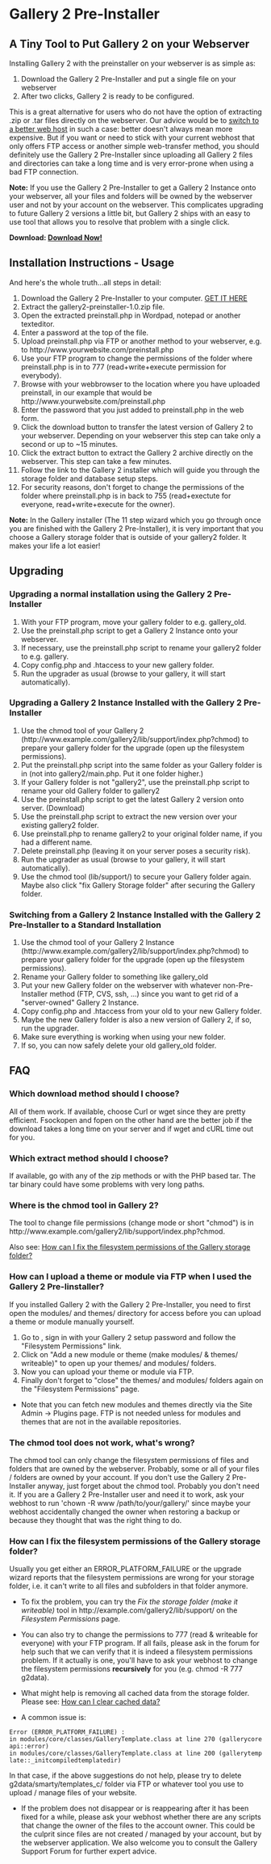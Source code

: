 = Gallery 2 Pre-Installer =
== A Tiny Tool to Put Gallery 2 on your Webserver ==

Installing Gallery 2 with the preinstaller on your webserver is as simple as:
# Download the Gallery 2 Pre-Installer and put a single file on your webserver
# After two clicks, Gallery 2 is ready to be configured.

This is a great alternative for users who do not have the option of extracting .zip or .tar files directly on the webserver. 
Our advice would be to [http://galleryproject.org/wiki/Web_Hosting_Referral_Page switch to a better web host] in such a case: better doesn't always mean more expensive. But if you want or need to stick with your current webhost that only offers FTP access or another simple web-transfer method, you should definitely use the Gallery 2 Pre-Installer since uploading all Gallery 2 files and directories can take a long time and is very error-prone when using a bad FTP connection.

'''Note:''' If you use the Gallery 2 Pre-Installer to get a Gallery 2 Instance onto your webserver, all your files and folders will be owned by the webserver user and not by your account on the webserver. This complicates upgrading to future Gallery 2 versions a little bit, but Gallery 2 ships with an easy to use tool that allows you to resolve that problem with a single click.

'''Download: [https://github.com/dakanji/G2Project-preinstaller Download Now!]'''

== Installation Instructions  - Usage ==
And here's the whole truth...all steps in detail:
# Download the Gallery 2 Pre-Installer to your computer. [https://github.com/dakanji/G2Project-preinstaller GET IT HERE]
# Extract the gallery2-preinstaller-1.0.zip file.
# Open the extracted preinstall.php in Wordpad, notepad or another texteditor.
# Enter a password at the top of the file.
# Upload preinstall.php via FTP or another method to your webserver, e.g. to <nowiki>http://www.yourwebsite.com/preinstall.php</nowiki>
# Use your FTP program to change the permissions of the folder where preinstall.php is in to 777 (read+write+execute permission for everybody).
# Browse with your webbrowser to the location where you have uploaded preinstall, in our example that would be <nowiki>http://www.yourwebsite.com/preinstall.php</nowiki>
# Enter the password that you just added to preinstall.php in the web form.
# Click the download button to transfer the latest version of Gallery 2 to your webserver. Depending on your webserver this step can take only a second or up to ~15 minutes.
# Click the extract button to extract the Gallery 2 archive directly on the webserver. This step can take a few minutes.
# Follow the link to the Gallery 2 installer which will guide you through the storage folder and database setup steps.
# For security reasons, don't forget to change the permissions of the folder where preinstall.php is in back to 755 (read+exectute for everyone, read+write+execute for the owner). 

'''Note:''' In the Gallery installer (The 11 step wizard which you go through once you are finished with the Gallery 2 Pre-Installer), it is very important that you choose a Gallery storage folder that is outside of your gallery2 folder. It makes your life a lot easier!

== Upgrading ==
=== Upgrading a normal installation using the Gallery 2 Pre-Installer ===
# With your FTP program, move your gallery folder to e.g. gallery_old.
# Use the preinstall.php script to get a Gallery 2 Instance onto your webserver.
# If necessary, use the preinstall.php script to rename your gallery2 folder to e.g. gallery.
# Copy config.php and .htaccess to your new gallery folder.
# Run the upgrader as usual (browse to your gallery, it will start automatically).

=== Upgrading a Gallery 2 Instance Installed with the Gallery 2 Pre-Installer ===
# Use the chmod tool of your Gallery 2 (<nowiki>http://www.example.com/gallery2/lib/support/index.php?chmod</nowiki>) to prepare your gallery folder for the upgrade (open up the filesystem permissions). 
# Put the preinstall.php script into the same folder as your Gallery folder is in (not into gallery2/main.php. Put it one folder higher.)
# If your Gallery folder is not "gallery2", use the preinstall.php script to rename your old Gallery folder to gallery2
# Use the preinstall.php script to get the latest Gallery 2 version onto server. (Download)
# Use the preinstall.php script to extract the new version over your existing gallery2 folder.
# Use preinstall.php to rename gallery2 to your original folder name, if you had a different name.
# Delete preinstall.php (leaving it on your server poses a security risk).
# Run the upgrader as usual (browse to your gallery, it will start automatically).
# Use the chmod tool (lib/support/) to secure your Gallery folder again. Maybe also click "fix Gallery Storage folder" after securing the Gallery folder.

=== Switching from a Gallery 2 Instance Installed with the Gallery 2 Pre-Installer to a Standard Installation ===
# Use the chmod tool of your Gallery 2 Instance (<nowiki>http://www.example.com/gallery2/lib/support/index.php?chmod</nowiki>) to prepare your gallery folder for the upgrade (open up the filesystem permissions). 
# Rename your Gallery folder to something like gallery_old
# Put your new Gallery folder on the webserver with whatever non-Pre-Installer method (FTP, CVS, ssh, ...) since you want to get rid of a "server-owned"  Gallery 2 Instance.
# Copy config.php and .htaccess from your old to your new Gallery folder.
# Maybe the new Gallery folder is also a new version of  Gallery 2, if so, run the upgrader.
# Make sure everything is working when using your new folder.
# If so, you can now safely delete your old gallery_old folder.

== FAQ == 
=== Which download method should I choose? ===
All of them work. If available, choose Curl or wget since they are pretty efficient. Fsockopen and fopen on the other hand are the better job if the download takes a long time on your server and if wget and cURL time out for you.

=== Which extract method should I choose? ===
If available, go with any of the zip methods or with the PHP based tar. The tar binary could have some problems with very long paths.

=== Where is the chmod tool in Gallery 2? ===
The tool to change file permissions (change mode or short "chmod") is in <nowiki>http://www.example.com/gallery2/lib/support/index.php?chmod</nowiki>. 

Also see: [https://github.com/dakanji/G2Project-preinstaller#How_can_I_fix_the_filesystem_permissions_of_the_Gallery_storage_folder.3F How can I fix the filesystem permissions of the Gallery storage folder?]

=== How can I upload a theme or module via FTP when I used the Gallery 2 Pre-Iinstaller? ===
If you installed Gallery 2 with the Gallery 2 Pre-Installer, you need to first open the modules/ and themes/ directory for access before you can upload a theme or module manually yourself.
# Go to {{exampleurl|/lib/support/index.php}}, sign in with your Gallery 2 setup password and follow the "Filesystem Permissions" link.
# Click on "Add a new module or theme (make modules/ & themes/ writeable)" to open up your themes/ and modules/ folders.
# Now you can upload your theme or module via FTP.
# Finally don't forget to "close" the themes/ and modules/ folders again on the "Filesystem Permissions" page.

* Note that you can fetch new modules and themes directly via the Site Admin -> Plugins page. FTP is not needed unless for modules and themes that are not in the available repositories.

=== The chmod tool does not work, what's wrong? ===
The chmod tool can only change the filesystem permissions of files and folders that are owned by the webserver. Probably, some or all of your files / folders are owned by your account. If you don't use the Gallery 2 Pre-Installer anyway, just forget about the chmod tool. Probably you don't need it. If you are a Gallery 2 Pre-Installer user and need it to work, ask your webhost to run 'chown -R www /path/to/your/gallery/' since maybe your webhost accidentally changed the owner when restoring a backup or because they thought that was the right thing to do.

=== How can I fix the filesystem permissions of the Gallery storage folder? ===
Usually you get either an ERROR_PLATFORM_FAILURE or the upgrade wizard reports that the filesystem permissions are wrong for your storage folder, i.e. it can't write to all files and subfolders in that folder anymore.

* To fix the problem, you can try the ''Fix the storage folder (make it writeable)'' tool in <nowiki>http://example.com/gallery2/lib/support/</nowiki> on the ''Filesystem Permissions'' page.

* You can also try to change the permissions to 777 (read & writeable for everyone) with your FTP program. If all fails, please ask in the forum for help such that we can verify that it is indeed a filesystem permissions problem. If it actually is one, you'll have to ask your webhost to change the filesystem permissions '''recursively''' for you (e.g. chmod -R 777 g2data).

* What might help is removing all cached data from the storage folder. Please see: [http://codex.galleryproject.org/G2:FAQ#How_can_I_clear_cached_data.3F How can I clear cached data?]

* A common issue is:
 Error (ERROR_PLATFORM_FAILURE) :
 in modules/core/classes/GalleryTemplate.class at line 270 (gallerycoreapi::error)
 in modules/core/classes/GalleryTemplate.class at line 200 (gallerytemplate::_initcompiledtemplatedir)
In that case, if the above suggestions do not help, please try to delete g2data/smarty/templates_c/ folder via FTP or whatever tool you use to upload / manage files of your website.

* If the problem does not disappear or is reappearing after it has been fixed for a while, please ask your webhost whether there are any scripts that change the owner of the files to the account owner. This could be the culprit since files are not created / managed by your account, but by the webserver application. We also welcome you to consult the Gallery Support Forum for further expert advice.

